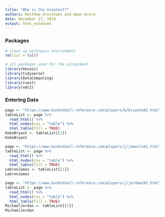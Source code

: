 ```yaml
---
title: "Who is the Greatest?"
authors: Matthew Grosshans and Aman Arora
date: December 17, 2019
output: html_notebook
---
```

### Packages
```r
# clean up workspace environment
rm(list = ls())

# all packages used for the assignment
library(mosaic)
library(tidyverse)
library(DataComputing)
library(rvest)
library(xml2)
```

### Entering Data

```r
page <- "https://www.basketball-reference.com/players/b/bryanko01.html"
tableList <- page %>%
  read_html() %>%
  html_nodes(css = "table") %>%
  html_table(fill = TRUE)
KobeBryant <- tableList[[1]]
KobeBryant
```
```r
page <- "https://www.basketball-reference.com/players/j/jamesle01.html"
tableList <- page %>%
  read_html() %>%
  html_nodes(css = "table") %>%
  html_table(fill = TRUE)
LebronJames <- tableList[[1]]
LebronJames
```
```r
page <- "https://www.basketball-reference.com/players/j/jordami01.html"
tableList <- page %>%
  read_html() %>%
  html_nodes(css = "table") %>%
  html_table(fill = TRUE)
MichaelJordan <- tableList[[1]]
MichaelJordan
```



























